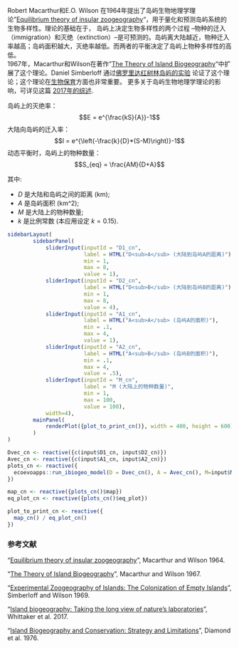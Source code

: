 
Robert Macarthur和E.O. Wilson 在1964年提出了岛屿生物地理学理论"[Equilibrium theory of insular zoogeography](https://onlinelibrary.wiley.com/doi/pdf/10.1111/j.1558-5646.1963.tb03295.x)"，用于量化和预测岛屿系统的生物多样性。理论的基础在于， 岛屿上决定生物多样性的两个过程 --物种的迁入（immigration）和灭绝（extinction）--是可预测的。岛屿离大陆越近，物种迁入率越高；岛屿面积越大，灭绝率越低。而两者的平衡决定了岛屿上物种多样性的高低。  
1967年，Macarthur和Wilson在著作"[The Theory of Island Biogeography](https://en.wikipedia.org/wiki/The_Theory_of_Island_Biogeography)"中扩展了这个理论。Daniel Simberloff 通过[佛罗里达红树林岛屿的实验](https://esajournals.onlinelibrary.wiley.com/doi/abs/10.2307/1934856) 论证了这个理论；这个理论在[生物保育](https://www.jstor.org/stable/1742652)方面也非常重要。 更多关于岛屿生物地理学理论的影响，可详见这篇 [2017年的综述](https://science.sciencemag.org/content/357/6354/eaam8326).

岛屿上的灭绝率：
$$E = e^{\frac{kS}{A}}-1$$
大陆向岛屿的迁入率：
$$I = e^{\left(-\frac{k}{D}*(S-M)\right)}-1$$
动态平衡时，岛屿上的物种数量：  
$$S_{eq} = \frac{AM}{D+A}$$

其中:

- $D$ 是大陆和岛屿之间的距离 (km);  
- $A$ 是岛屿面积 (km^2);  
- $M$ 是大陆上的物种数量;  
- $k$ 是比例常数 (本应用设定 $k=0.15$).



```r
sidebarLayout(
        sidebarPanel(
            sliderInput(inputId = "D1_cn",
                        label = HTML("D<sub>A</sub> (大陆到岛屿A的距离)"),
                        min = 1,
                        max = 8,
                        value = 1),
            sliderInput(inputId = "D2_cn",
                        label = HTML("D<sub>B</sub> (大陆到岛屿B的距离)"),
                        min = 1,
                        max = 8,
                        value = 4),            
            sliderInput(inputId = "A1_cn",
                        label = HTML("A<sub>A</sub> (岛屿A的面积)"),
                        min = .1,
                        max = 4,
                        value = 1),
            sliderInput(inputId = "A2_cn",
                        label = HTML("A<sub>B</sub> (岛屿B的面积)"),
                        min = .1,
                        max = 4,
                        value = .5),
            sliderInput(inputId = "M_cn",
                        label = "M (大陆上的物种数量)",
                        min = 1,
                        max = 100,
                        value = 100),
            width=4),
        mainPanel(
            renderPlot({plot_to_print_cn()}, width = 400, height = 600)
        )
)

Dvec_cn <- reactive({c(input$D1_cn, input$D2_cn)})
Avec_cn <- reactive({c(input$A1_cn, input$A2_cn)})
plots_cn <- reactive({
  ecoevoapps::run_ibiogeo_model(D = Dvec_cn(), A = Avec_cn(), M=input$M_cn, k=0.015)
})

map_cn <- reactive({plots_cn()$map})
eq_plot_cn <- reactive({plots_cn()$eq_plot})

plot_to_print_cn <- reactive({
  map_cn() / eq_plot_cn()
})

```

### 参考文献 

"[Equilibrium theory of insular zoogeography](https://onlinelibrary.wiley.com/doi/pdf/10.1111/j.1558-5646.1963.tb03295.x)", Macarthur and Wilson 1964.  

"[The Theory of Island Biogeography](https://en.wikipedia.org/wiki/The_Theory_of_Island_Biogeography)", Macarthur and Wilson 1967. 

"[Experimental Zoogeography of Islands: The Colonization of Empty Islands](https://esajournals.onlinelibrary.wiley.com/doi/abs/10.2307/1934856)", Simberloff and Wilson 1969.  

"[Island biogeography: Taking the long view of nature’s laboratories](https://science.sciencemag.org/content/357/6354/eaam8326)", Whittaker et al. 2017. 

"[Island Biogeography and Conservation: Strategy and Limitations](https://www.jstor.org/stable/1742652)", Diamond et al. 1976. 
